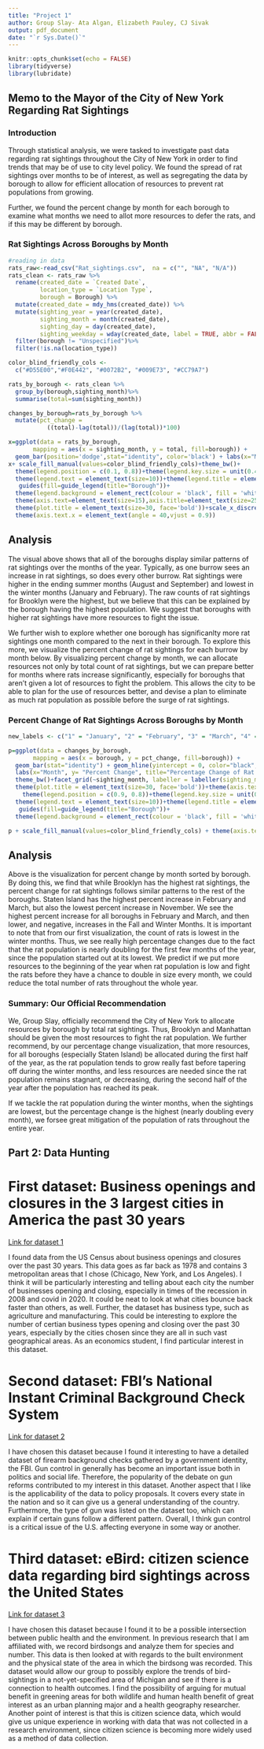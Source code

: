 ```yaml
---
title: "Project 1"
author: Group Slay- Ata Algan, Elizabeth Pauley, CJ Sivak
output: pdf_document
date: "`r Sys.Date()`"
---
```


```r
knitr::opts_chunk$set(echo = FALSE)
library(tidyverse)
library(lubridate)
```

## Memo to the Mayor of the City of New York Regarding Rat Sightings
### Introduction

Through statistical analysis, we were tasked to investigate past data regarding rat sightings throughout the City of New York in order to find trends that may be of use to city level policy. We found the spread of rat sightings over months to be of interest, as well as segregating the data by borough to allow for efficient allocation of resources to prevent rat populations from growing.  

Further, we found the percent change by month for each borough to examine what months we need to allot more resources to defer the rats, and if this may be different by borough. 

### Rat Sightings Across Boroughs by Month

```r
#reading in data
rats_raw<-read_csv("Rat_sightings.csv",  na = c("", "NA", "N/A"))
rats_clean <- rats_raw %>%
  rename(created_date = `Created Date`,
         location_type = `Location Type`,
         borough = Borough) %>%
  mutate(created_date = mdy_hms(created_date)) %>%
  mutate(sighting_year = year(created_date),
         sighting_month = month(created_date),
         sighting_day = day(created_date),
         sighting_weekday = wday(created_date, label = TRUE, abbr = FALSE)) %>%
  filter(borough != "Unspecified")%>%
  filter(!is.na(location_type))

color_blind_friendly_cols <-
  c("#D55E00","#F0E442", "#0072B2", "#009E73", "#CC79A7")

rats_by_borough <- rats_clean %>%
  group_by(borough,sighting_month)%>%
  summarise(total=sum(sighting_month))

changes_by_borough=rats_by_borough %>%
  mutate(pct_change =
           ((total)-lag(total))/(lag(total))*100)
```

```r
x=ggplot(data = rats_by_borough,
       mapping = aes(x = sighting_month, y = total, fill=borough)) +
  geom_bar(position='dodge',stat="identity", color='black') + labs(x="Month", y= "Count", title="Count of Rats in NYC by Month")
x+ scale_fill_manual(values=color_blind_friendly_cols)+theme_bw()+
  theme(legend.position = c(0.1, 0.8))+theme(legend.key.size = unit(0.4, 'cm'))+
  theme(legend.text = element_text(size=10))+theme(legend.title = element_text(size=20))+
   guides(fill=guide_legend(title="Borough"))+
  theme(legend.background = element_rect(colour = 'black', fill = 'white', linetype='solid'))+
  theme(axis.text=element_text(size=15),axis.title=element_text(size=25,face="bold"))+ 
  theme(plot.title = element_text(size=30, face='bold'))+scale_x_discrete(limits=c("January", "February", "March", "April", "May", "June", "July", "August", "September", "October", "November", "December"))+
  theme(axis.text.x = element_text(angle = 40,vjust = 0.9))
```

## Analysis

The visual above shows that all of the boroughs display similar patterns of rat sightings over the months of the year. Typically, as one burrow sees an increase in rat sightings, so does every other burrow. Rat sightings were higher in the ending summer months (August and September) and lowest in the winter months (January and February). The raw counts of rat sightings for Brooklyn were the highest, but we believe that this can be explained by the borough having the highest population. We suggest that boroughs with higher rat sightings have more resources to fight the issue. 

We further wish to explore whether one borough has significanlty more rat sightings one month compared to the next in their borough. To explore this more, we visualize the percent change of rat sightings for each burrow by month below. By visualizing percent change by month, we can allocate resources not only by total count of rat sightings, but we can prepare better for months where rats increase significantly, especially for boroughs that aren't given a lot of resources to fight the problem. This allows the city to be able to plan for the use of resources better, and devise a plan to eliminate as much rat population as possible before the surge of rat sightings.

### Percent Change of Rat Sightings Across Boroughs by Month
```r
new_labels <- c("1" = "January", "2" = "February", "3" = "March", "4" = "April","5" = "May", "6" = "June","7" = "July", "8" = "August","9" = "September", "10" = "October","11" = "November", "12" = "December" )

p=ggplot(data = changes_by_borough,
       mapping = aes(x = borough, y = pct_change, fill=borough)) +
  geom_bar(stat="identity") + geom_hline(yintercept = 0, color="black", lwd=2)+
  labs(x="Month", y= "Percent Change", title="Percentage Change of Rat Sightings by Month")+
  theme_bw()+facet_grid(~sighting_month, labeller = labeller(sighting_month = new_labels))+theme(axis.text=element_text(size=15),axis.title=element_text(size=25,face="bold"))+
  theme(plot.title = element_text(size=30, face='bold'))+theme(axis.text.x = element_text(angle = 90,vjust = 0.9))+
    theme(legend.position = c(0.9, 0.8))+theme(legend.key.size = unit(0.4, 'cm'))+
  theme(legend.text = element_text(size=10))+theme(legend.title = element_text(size=20))+
   guides(fill=guide_legend(title="Borough"))+
  theme(legend.background = element_rect(colour = 'black', fill = 'white', linetype='solid'))

p + scale_fill_manual(values=color_blind_friendly_cols) + theme(axis.text.x = element_blank())
```

## Analysis

Above is the visualization for percent change by month sorted by borough. By doing this, we find that while Brooklyn has the highest rat sightings, the percent change for rat sightings follows similar patterns to the rest of the boroughs. Staten Island has the highest percent increase in February and March, but also the lowest percent increase in November. We see the highest percent increase for all boroughs in February and March, and then lower, and negative, increases in the Fall and Winter Months. It is important to note that from our first visualization, the count of rats is lowest in the winter months. Thus, we see really high percentage changes due to the fact that the rat population is nearly doubling for the first few months of the year, since the population started out at its lowest. We predict if we put more resources to the beginning of the year when rat population is low and fight the rats before they have a chance to double in size every month, we could reduce the total number of rats throughout the whole year. 


### Summary: Our Official Recommendation
We, Group Slay, officially recommend the City of New York to allocate resources by borough by total rat sightings. Thus, Brooklyn and Manhattan should be given the most resources to fight the rat population. We further recommend, by our percentage change visualization, that more resources, for all boroughs (especially Staten Island) be allocated during the first half of the year, as the rat population tends to grow really fast before tapering off during the winter months, and less resources are needed since the rat population remains  stagnant, or decreasing, during the second half of the year after the population has reached its peak.

If we tackle the rat population during the winter months, when the sightings are lowest, but the percentage change is the highest (nearly doubling every month), we forsee great mitigation of the population of rats throughout the entire year.

## Part 2: Data Hunting
# First dataset: Business openings and closures in the 3 largest cities in America the past 30 years
[Link for dataset 1](https://data.census.gov/cedsci/table?t=Business%20Starts%20and%20Closures&g=310XX00US16980,31080,35620)

I found data from the US Census about business openings and closures over the past 30 years. This data goes as far back as 1978 and contains 3 metropolitan areas that I chose (Chicago, New York, and Los Angeles). I think it will be particularly interesting and telling about each city the number of businesses opening and closing, especially in times of the recession in 2008 and covid in 2020. It could be neat to look at what cities bounce back faster than others, as well. Further, the dataset has business type, such as agriculture and manufacturing. This could be interesting to explore the number of certian business types opening and closing over the past 30 years, especially by the cities chosen since they are all in such vast geographical areas. As an economics student, I find particular interest in this dataset. 

# Second dataset: FBI's National Instant Criminal Background Check System
[Link for dataset 2](https://github.com/BuzzFeedNews/nics-firearm-background-checks/tree/master/data)

I have chosen this dataset because I found it interesting to have a detailed dataset of firearm background checks gathered by a government identity, the FBI. Gun control in generally has become an important issue both in politics and social life. Therefore, the popularity of the debate on gun reforms contributed to my interest in this dataset. Another aspect that I like is the applicability of the data to policy proposals. It covers every state in the nation and so it can give us a general understanding of the country. Furthermore, the type of gun was listed on the dataset too, which can explain if certain guns follow a different pattern. Overall, I think gun control is a critical issue of the U.S. affecting everyone in some way or another.

# Third dataset: eBird: citizen science data regarding bird sightings across the United States
[Link for dataset 3](https://science.ebird.org/en/use-ebird-data)

I have chosen this dataset because I found it to be a possible intersection between public health and the environment. In previous research that I am affiliated with, we record birdsongs and analyze them for species and number. This data is then looked at with regards to the built environment and the physical state of the area in which the birdsong was recorded. This dataset would allow our group to possibly explore the trends of bird-sightings in a not-yet-specified area of Michigan and see if there is a connection to health outcomes. I find the possibility of arguing for mutual benefit in greening areas for both wildlife and human health benefit of great interest as an urban planning major and a health geography researcher. Another point of interest is that this is citizen science data, which would give us unique experience in working with data that was not collected in a research environment, since citizen science is becoming more widely used as a method of data collection.